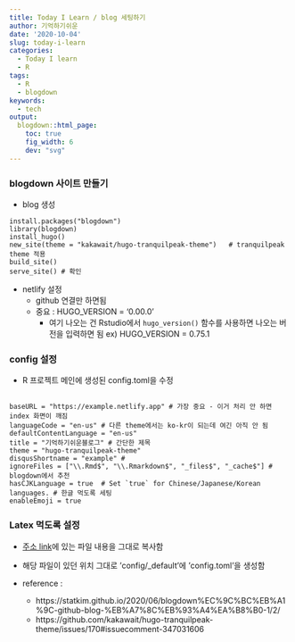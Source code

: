```yaml
---
title: Today I Learn / blog 세팅하기
author: 기억하기쉬운
date: '2020-10-04'
slug: today-i-learn
categories:
  - Today I learn
  - R
tags:
  - R
  - blogdown
keywords:
  - tech
output:
  blogdown::html_page:
    toc: true
    fig_width: 6
    dev: "svg"
---
```


<!--more-->

### blogdown 사이트 만들기

- blog 생성
```
install.packages("blogdown")
library(blogdown)
install_hugo()
new_site(theme = "kakawait/hugo-tranquilpeak-theme")   # tranquilpeak theme 적용
build_site()
serve_site() # 확인
```

- netlify 설정 
  - github 연결만 하면됨
  - 중요 : HUGO_VERSION = '0.00.0'
    - 여기 나오는 건 Rstudio에서 `hugo_version()` 함수를 사용하면 나오는 버전을 입력하면 됨 ex) HUGO_VERSION = 0.75.1
    
### config 설정

- R 프로젝트 메인에 생성된 config.toml을 수정
```

baseURL = "https://example.netlify.app" # 가장 중요 - 이거 처리 안 하면 index 화면이 깨짐
languageCode = "en-us" # 다른 theme에서는 ko-kr이 되는데 여긴 아직 안 됨
defaultContentLanguage = "en-us"
title = "기억하기쉬운블로그" # 간단한 제목
theme = "hugo-tranquilpeak-theme"
disqusShortname = "example" # 
ignoreFiles = ["\\.Rmd$", "\\.Rmarkdown$", "_files$", "_cache$"] # blogdown에서 추천
hasCJKLanguage = true  # Set `true` for Chinese/Japanese/Korean languages. # 한글 먹도록 세팅
enableEmoji = true 
```

### Latex 먹도록 설정
- [주소 link](https://github.com/wowchemy/starter-academic/blob/master/config/_default/config.toml)에 있는 파일 내용을 그대로 복사함
- 해당 파일이 있던 위치 그대로 'config/_default'에 'config.toml'을 생성함 



- reference :
  - https://statkim.github.io/2020/06/blogdown%EC%9C%BC%EB%A1%9C-github-blog-%EB%A7%8C%EB%93%A4%EA%B8%B0-1/2/
  - https://github.com/kakawait/hugo-tranquilpeak-theme/issues/170#issuecomment-347031606
